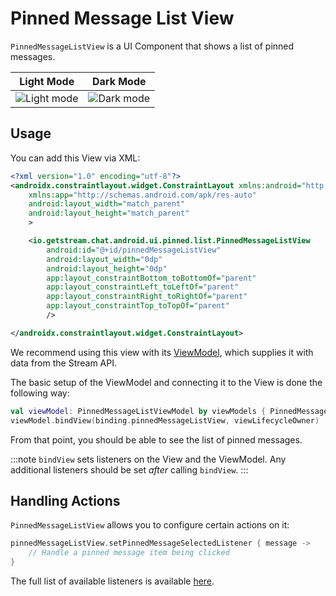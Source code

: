 # Pinned Message List View

`PinnedMessageListView` is a UI Component that shows a list of pinned messages.

| Light Mode | Dark Mode |
| --- | --- |
|![Light mode](../../assets/pinned_message_list_view_light.png)|![Dark mode](../../assets/pinned_message_list_view_dark.png)|

## Usage

You can add this View via XML:

```xml
<?xml version="1.0" encoding="utf-8"?>
<androidx.constraintlayout.widget.ConstraintLayout xmlns:android="http://schemas.android.com/apk/res/android"
    xmlns:app="http://schemas.android.com/apk/res-auto"
    android:layout_width="match_parent"
    android:layout_height="match_parent"
    >

    <io.getstream.chat.android.ui.pinned.list.PinnedMessageListView
        android:id="@+id/pinnedMessageListView"
        android:layout_width="0dp"
        android:layout_height="0dp"
        app:layout_constraintBottom_toBottomOf="parent"
        app:layout_constraintLeft_toLeftOf="parent"
        app:layout_constraintRight_toRightOf="parent"
        app:layout_constraintTop_toTopOf="parent"
        />

</androidx.constraintlayout.widget.ConstraintLayout>
```

We recommend using this view with its [ViewModel](../01-overview.md#viewmodels), which supplies it with data from the Stream API.

The basic setup of the ViewModel and connecting it to the View is done the following way:

```kotlin
val viewModel: PinnedMessageListViewModel by viewModels { PinnedMessageListViewModelFactory(cid = "channelType:channelId") }
viewModel.bindView(binding.pinnedMessageListView, viewLifecycleOwner)
```

From that point, you should be able to see the list of pinned messages.

:::note
`bindView` sets listeners on the View and the ViewModel. Any additional listeners should be set _after_ calling `bindView`.
:::

## Handling Actions

`PinnedMessageListView` allows you to configure certain actions on it:

```kotlin
pinnedMessageListView.setPinnedMessageSelectedListener { message ->
    // Handle a pinned message item being clicked
}
```

The full list of available listeners is available [here](https://getstream.github.io/stream-chat-android/stream-chat-android-ui-components/stream-chat-android-ui-components/io.getstream.chat.android.ui.pinned.list/-pinned-message-list-view/index.html).
